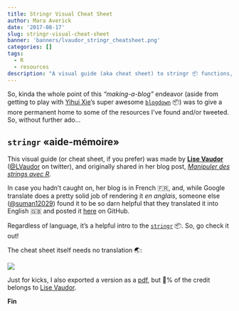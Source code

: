```yaml
---
title: Stringr Visual Cheat Sheet
author: Mara Averick
date: '2017-08-17'
slug: stringr-visual-cheat-sheet
banner: 'banners/lvaudor_stringr_cheatsheet.png'
categories: []
tags:
  - R
  - resources
description: "A visual guide (aka cheat sheet) to stringr 📦 functions, by Lise Vaudor."
---
```


So, kinda the whole point of this _“making-a-blog”_ endeavor (aside from getting to play with [Yihui Xie](https://github.com/yihui/)'s super awesome [`blogdown`](https://github.com/rstudio/blogdown) 📦) was to give a more permanent home to some of the resources I've found and/or tweeted. So, without further ado...

## `stringr` «aide-mémoire»

This visual guide (or cheat sheet, if you prefer) was made by [**Lise Vaudor**](http://perso.ens-lyon.fr/lise.vaudor/) ([\@LVaudor](https://twitter.com/lvaudor) on twitter), and originally shared in her blog post, [_Manipuler des strings avec R_](http://perso.ens-lyon.fr/lise.vaudor/manipuler-des-strings-avec-r/). 

In case you hadn't caught on, her blog is in French 🇫🇷, and, while Google translate does a pretty solid job of rendering it _en anglais_, someone else ([\@suman12029](https://twitter.com/suman12029)) found it to be so darn helpful that they translated it into English 🇬🇧 and posted it [here](https://github.com/sumandoc/R-programming-notes/blob/master/strings_in_R.md) on GitHub. 

Regardless of language, it's a helpful intro to the [`stringr`](http://stringr.tidyverse.org/) 📦. So, go check it out!

The cheat sheet itself needs no translation 🌏:

![](http://i.imgur.com/GU9cmbp.png)

Just for kicks, I also exported a version as a [pdf](https://www.dropbox.com/s/cyan9n1ecnvmdl1/lvaudor_stringr.pdf?dl=0), but 💯% of the credit belongs to [Lise Vaudor](http://perso.ens-lyon.fr/lise.vaudor/).

**Fin**
